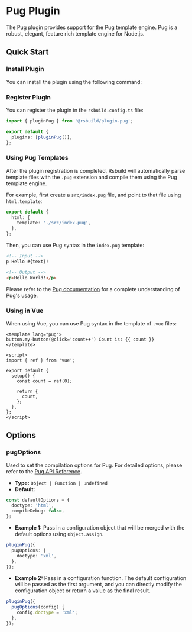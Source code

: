 # Pug Plugin


<SourceCode href="https://github.com/web-infra-dev/rsbuild/tree/main/packages/plugin-pug" />

The Pug plugin provides support for the Pug template engine. Pug is a robust, elegant, feature rich template engine for Node.js.

## Quick Start

### Install Plugin

You can install the plugin using the following command:


<PackageManagerTabs command="add @rsbuild/plugin-pug -D" />

### Register Plugin

You can register the plugin in the `rsbuild.config.ts` file:

```ts title="rsbuild.config.ts"
import { pluginPug } from '@rsbuild/plugin-pug';

export default {
  plugins: [pluginPug()],
};
```

### Using Pug Templates

After the plugin registration is completed, Rsbuild will automatically parse template files with the `.pug` extension and compile them using the Pug template engine.

For example, first create a `src/index.pug` file, and point to that file using `html.template`:

```ts title="rsbuild.config.ts"
export default {
  html: {
    template: './src/index.pug',
  },
};
```

Then, you can use Pug syntax in the `index.pug` template:

```html
<!-- Input -->
p Hello #{text}!

<!-- Output -->
<p>Hello World!</p>
```

Please refer to the [Pug documentation](https://pugjs.org/) for a complete understanding of Pug's usage.

### Using in Vue

When using Vue, you can use Pug syntax in the template of `.vue` files:

```vue title="App.vue"
<template lang="pug">
button.my-button(@click='count++') Count is: {{ count }}
</template>

<script>
import { ref } from 'vue';

export default {
  setup() {
    const count = ref(0);

    return {
      count,
    };
  },
};
</script>
```

## Options

### pugOptions

Used to set the compilation options for Pug. For detailed options, please refer to the [Pug API Reference](https://pugjs.org/api/reference.html#options).

- **Type:** `Object | Function | undefined`
- **Default:**

```ts
const defaultOptions = {
  doctype: 'html',
  compileDebug: false,
};
```

- **Example 1:** Pass in a configuration object that will be merged with the default options using `Object.assign`.

```ts
pluginPug({
  pugOptions: {
    doctype: 'xml',
  },
});
```

- **Example 2:** Pass in a configuration function. The default configuration will be passed as the first argument, and you can directly modify the configuration object or return a value as the final result.

```ts
pluginPug({
  pugOptions(config) {
    config.doctype = 'xml';
  },
});
```
